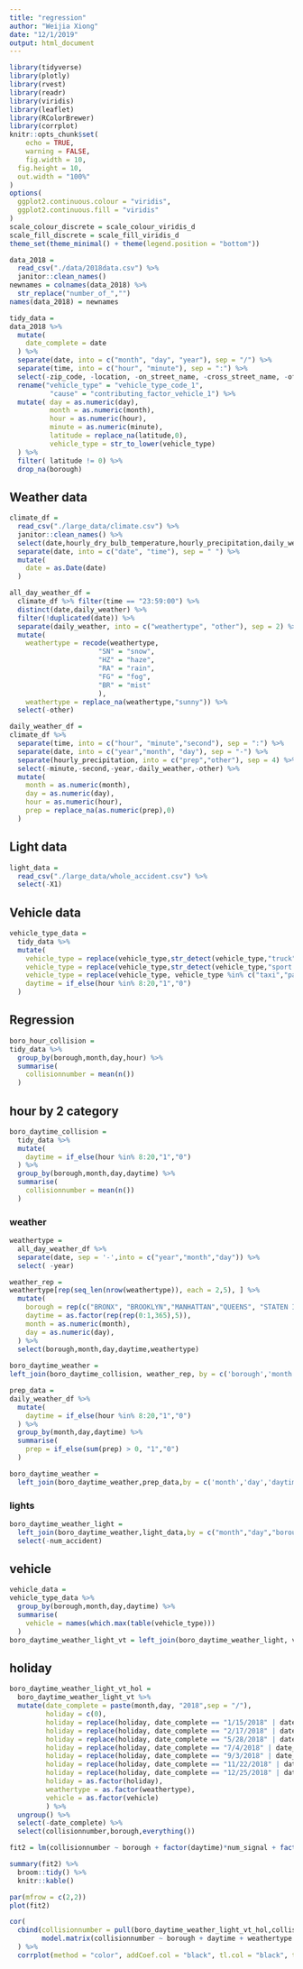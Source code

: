 ```yaml
---
title: "regression"
author: "Weijia Xiong"
date: "12/1/2019"
output: html_document
---
```


```r
library(tidyverse)
library(plotly)
library(rvest)
library(readr)
library(viridis)
library(leaflet)
library(RColorBrewer)
library(corrplot)
knitr::opts_chunk$set(
	echo = TRUE,
	warning = FALSE,
	fig.width = 10, 
  fig.height = 10,
  out.width = "100%"
)
options(
  ggplot2.continuous.colour = "viridis",
  ggplot2.continuous.fill = "viridis"
)
scale_colour_discrete = scale_colour_viridis_d
scale_fill_discrete = scale_fill_viridis_d
theme_set(theme_minimal() + theme(legend.position = "bottom"))
```

```r
data_2018 = 
  read_csv("./data/2018data.csv") %>% 
  janitor::clean_names() 
newnames = colnames(data_2018) %>% 
  str_replace("number_of_","") 
names(data_2018) = newnames

tidy_data = 
data_2018 %>% 
  mutate(
    date_complete = date 
  ) %>% 
  separate(date, into = c("month", "day", "year"), sep = "/") %>% 
  separate(time, into = c("hour", "minute"), sep = ":") %>%
  select(-zip_code, -location, -on_street_name, -cross_street_name, -off_street_name,-collision_id,-year) %>% 
  rename("vehicle_type" = "vehicle_type_code_1",
          "cause" = "contributing_factor_vehicle_1") %>% 
  mutate( day = as.numeric(day),
          month = as.numeric(month),
          hour = as.numeric(hour),
          minute = as.numeric(minute),
          latitude = replace_na(latitude,0),
          vehicle_type = str_to_lower(vehicle_type)
  ) %>%
  filter( latitude != 0) %>% 
  drop_na(borough)
```


## Weather data
```r
climate_df = 
  read_csv("./large_data/climate.csv") %>% 
  janitor::clean_names() %>% 
  select(date,hourly_dry_bulb_temperature,hourly_precipitation,daily_weather) %>%
  separate(date, into = c("date", "time"), sep = " ") %>% 
  mutate(
    date = as.Date(date)
  )

all_day_weather_df =
  climate_df %>% filter(time == "23:59:00") %>% 
  distinct(date,daily_weather) %>% 
  filter(!duplicated(date)) %>% 
  separate(daily_weather, into = c("weathertype", "other"), sep = 2) %>%
  mutate(
    weathertype = recode(weathertype,
                      "SN" = "snow",
                      "HZ" = "haze",
                      "RA" = "rain",
                      "FG" = "fog",
                      "BR" = "mist"
                      ),
    weathertype = replace_na(weathertype,"sunny")) %>% 
  select(-other)

daily_weather_df = 
climate_df %>% 
  separate(time, into = c("hour", "minute","second"), sep = ":") %>% 
  separate(date, into = c("year","month", "day"), sep = "-") %>% 
  separate(hourly_precipitation, into = c("prep","other"), sep = 4) %>% 
  select(-minute,-second,-year,-daily_weather,-other) %>% 
  mutate(
    month = as.numeric(month),
    day = as.numeric(day),
    hour = as.numeric(hour),
    prep = replace_na(as.numeric(prep),0)
  )
```

## Light data
```r
light_data = 
  read_csv("./large_data/whole_accident.csv") %>% 
  select(-X1)
```

## Vehicle data
```r
vehicle_type_data = 
  tidy_data %>% 
  mutate(
    vehicle_type = replace(vehicle_type,str_detect(vehicle_type,"truck"),"truck"),
    vehicle_type = replace(vehicle_type,str_detect(vehicle_type,"sport utility"),"sport utility vehicle"),
    vehicle_type = replace(vehicle_type, vehicle_type %in% c("taxi","passenger vehicle","sedan","truck","sport utility vehicle") == FALSE, "others"),
    daytime = if_else(hour %in% 8:20,"1","0")
  ) 

```




## Regression 
```r
boro_hour_collision = 
tidy_data %>%
  group_by(borough,month,day,hour) %>%
  summarise(
    collisionnumber = mean(n())
  )
```

## hour by 2 category

```r
boro_daytime_collision = 
  tidy_data %>%  
  mutate(
    daytime = if_else(hour %in% 8:20,"1","0")
  ) %>% 
  group_by(borough,month,day,daytime) %>%
  summarise(
    collisionnumber = mean(n())
  )
```


### weather
```r
weathertype =
  all_day_weather_df %>% 
  separate(date, sep = '-',into = c("year","month","day")) %>% 
  select( -year)

weather_rep = 
weathertype[rep(seq_len(nrow(weathertype)), each = 2,5), ] %>% 
  mutate(
    borough = rep(c("BRONX", "BROOKLYN","MANHATTAN","QUEENS", "STATEN ISLAND"),each = 365*2),
    daytime = as.factor(rep(rep(0:1,365),5)),
    month = as.numeric(month),
    day = as.numeric(day),
  ) %>% 
  select(borough,month,day,daytime,weathertype)
  
boro_daytime_weather = 
left_join(boro_daytime_collision, weather_rep, by = c('borough','month','day','daytime'))

prep_data =
daily_weather_df %>% 
  mutate(
    daytime = if_else(hour %in% 8:20,"1","0")
  ) %>% 
  group_by(month,day,daytime) %>%
  summarise(
    prep = if_else(sum(prep) > 0, "1","0")
  )

boro_daytime_weather = 
  left_join(boro_daytime_weather,prep_data,by = c('month','day','daytime'))
```

### lights
```r
boro_daytime_weather_light =
  left_join(boro_daytime_weather,light_data,by = c("month","day","borough")) %>% 
  select(-num_accident)
```

## vehicle
```r
vehicle_data = 
vehicle_type_data %>% 
  group_by(borough,month,day,daytime) %>% 
  summarise(
    vehicle = names(which.max(table(vehicle_type)))
  ) 
boro_daytime_weather_light_vt = left_join(boro_daytime_weather_light, vehicle_data,by = c('borough','month','day','daytime'))

```


## holiday
```r
boro_daytime_weather_light_vt_hol = 
  boro_daytime_weather_light_vt %>% 
  mutate(date_complete = paste(month,day, "2018",sep = "/"),
         holiday = c(0),
         holiday = replace(holiday, date_complete == "1/15/2018" | date_complete == "1/13/2018" | date_complete == "1/14/2018", "1"),
         holiday = replace(holiday, date_complete == "2/17/2018" | date_complete == "2/19/2018" | date_complete == "2/18/2018", "1"),
         holiday = replace(holiday, date_complete == "5/28/2018" | date_complete == "5/26/2018" | date_complete == "5/27/2018", "1"),
         holiday = replace(holiday, date_complete == "7/4/2018" | date_complete == "7/7/2018" | date_complete == "7/8/2018", "1"),
         holiday = replace(holiday, date_complete == "9/3/2018" | date_complete == "9/1/2018" | date_complete == "9/2/2018", "1"),
         holiday = replace(holiday, date_complete == "11/22/2018" | date_complete == "11/23/2018" | date_complete == "11/24/2018" | date_complete == "11/25/2018", "1"),
         holiday = replace(holiday, date_complete == "12/25/2018" | date_complete == "12/26/2018" | date_complete == "12/27/2018", "1"),
         holiday = as.factor(holiday),
         weathertype = as.factor(weathertype),
         vehicle = as.factor(vehicle)
         ) %>% 
  ungroup() %>% 
  select(-date_complete) %>% 
  select(collisionnumber,borough,everything())

```


```r
fit2 = lm(collisionnumber ~ borough + factor(daytime)*num_signal + factor(prep) + vehicle + holiday, data = boro_daytime_weather_light_vt_hol) 

summary(fit2) %>% 
  broom::tidy() %>% 
  knitr::kable()

par(mfrow = c(2,2))
plot(fit2)
```


```r
cor(
  cbind(collisionnumber = pull(boro_daytime_weather_light_vt_hol,collisionnumber),
        model.matrix(collisionnumber ~ borough + daytime + weathertype + num_signal + vehicle + holiday +prep, boro_daytime_weather_light_vt_hol)[,-1])
  ) %>% 
  corrplot(method = "color", addCoef.col = "black", tl.col = "black", tl.srt = 45, insig = "blank" , number.cex = 0.7, diag = FALSE)
```

